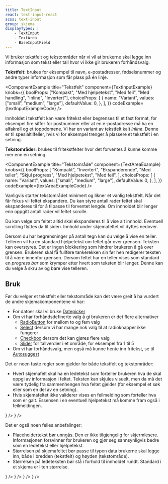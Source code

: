 ```yaml
---
title: TextInput
react: text-input-react
scss: text-input
group: skjema
displayTypes: |
    - TextInput
    - TextArea
    - BaseInputField
---
```



<Ingress>
    Vi bruker tekstfelt og tekstområder når vi vil at brukerne skal legge inn informasjon som tekst eller tall hvor vi
    ikke gir brukeren forhåndsvalg.
</Ingress>

**Tekstfelt:** brukes for eksempel til navn, e-postadresser, fødselsnummer og andre typer informasjon som får plass på én linje.

<ComponentExample
    title="Tekstfelt"
    component={TextInputExample}
    knobs={{
        boolProps: ["Kompakt", "Med hjelpetekst", "Med feil", "Med handling", "Inline", "Invertert"],
        choiceProps: [
            {
                name: "Variant",
                values: ["small", "medium", "large"],
                defaultValue: 0,
            },
        ],
    }}
    codeExample={textInputExampleCode}
/>

Innholdet i tekstfelt kan være fritekst eller begrenses til et fast format, for eksempel fire siffer for postnummer eller at en e-postadresse må ha en alfakrøll og et toppdomene.
Vi har en variant av tekstfelt kalt <i>inline</i>. Denne er til spesialtilfeller, hvis vi for eksempel trenger å plassere et tekstfelt i en setning.

**Tekstområder:** brukes til fritekstfelter hvor det forventes å kunne komme mer enn én setning.

<ComponentExample
    title="Tekstområde"
    component={TextAreaExample}
    knobs={{
        boolProps: [
            "Kompakt",
            "Invertert",
            "Ekspanderende",
            "Med teller",
            "Skjul progress",
            "Med hjelpetekst",
            "Med feil",
        ],
        choiceProps: [
            {
                name: "Variant",
                values: ["small", "medium", "large"],
                defaultValue: 0,
            },
        ],
    }}
    codeExample={textAreaExampleCode}
/>

Vanligvis starter tekstområdet minimert og likner et vanlig tekstfelt. Når det får fokus vil feltet ekspandere. Du kan styre antall rader feltet skal ekspanderes til for å tilpasse til forventet lengde. Om innholdet blir lenger enn oppgitt antall rader vil feltet scrolle.

Du kan velge om feltet alltid skal ekspanderes til å vise alt innhold. Eventuell scrolling flyttes da til siden. Innhold under skjemafeltet vil dyttes nedover.

Dersom du har begrensninger på antall tegn kan du velge å vise en teller. Telleren vil ha en standard hjelpetekst om feltet går over grensen. Teksten kan overstyres. Det er ingen blokkering som hindrer brukeren å gå over grensen. Brukeren skal få fullføre tankerekken sin før hen redigerer teksten til å være innenfor grensen. Dersom feltet har en teller vises som standard en _progress bar_ som krymper etter hvert som teksten blir lenger. Denne kan du velge å skru av og bare vise telleren.

## Bruk

Før du velger et tekstfelt eller tekstområde kan det være greit å ha vurdert de andre skjemakomponentene vi har:

-   For datoer skal vi bruke [Datepicker](/komponenter/datepicker)
-   Om vi har forhåndsdefinerte valg å gi brukeren er det flere alternativer
    -   [RadioButton](/komponenter/radiobutton) for mellom to og fem valg
    -   [Select](/komponenter/select) dersom vi har mange nok valg til at radioknapper ikke fungerer
    -   [Checkbox](/komponenter/checkbox) dersom det kan gjøres flere valg
    -   [Slider](/komponenter/slider) for tallverdier i et område, for eksempel fra 1 til 5
-   Om vi har forhåndsvalg, men også må kunne hente inn fritekst, se til [Autosuggest](/komponenter/autosuggest)

Det er noen faste regler som gjelder for både tekstfelt og tekstområder:

-   Hvert skjemafelt skal ha en ledetekst som forteller brukeren hva de skal oppgi av informasjon i feltet. Teksten kan skjules visuelt, men da må det være tydelig fra sammenhengen hva feltet gjelder (for eksempel et søk eller som en del av en setning).
-   Hvis skjemafeltet ikke validerer vises en feilmelding som forteller hva som er galt. Essensen i en eventuell hjelpetekst må komme fram også i feilmeldingen.

<Grid>
    <DoDontExample
        type="do"
        description="Hjelpetekst i feilmelding"
        content={
            <TextInput name="hjelpriktig" label="Fødselsnummer" errorLabel="Du må fylle ut fødselsnummer, 11 siffer." />
        }
    />
    <DoDontExample
        type="dont"
        description="Feilmelding uten hjelp"
        content={<TextInput name="hjelpfeil" label="Fødselsnummer" errorLabel="Du må fylle ut fødselsnummer" />}
    />
</Grid>

Det er også noen felles anbefalinger:

-   [Placeholdertekst bør unngås](https://developer.mozilla.org/en-US/docs/Web/HTML/Element/input#placeholders_are_not_accessible). Den er ikke tilgjengelig for skjermlesere. Informasjonen forsvinner for brukeren og gjør seg sannsynligvis bedre som en ledetekst eller hjelpetekst.
-   Størrelsen på skjemafeltet bør passe til typen data brukerne skal legge inn, både i bredden (tekstfelt) og høyden (tekstområde).
-   Størrelsen på ledeteksten bør stå i forhold til innholdet rundt. Standard i et skjema er liten størrelse.

<Grid>
    <DoDontExample
        type="do"
        description="Informasjon i hjelpetekst"
        content={
            <TextInput name="placeholderriktig" label="Fødselsnummer" helpLabel="Fødselsnummer består av 11 siffer" />
        }
    />
    <DoDontExample
        type="dont"
        description="Hjelpetekst som forsvinner"
        content={<TextInput name="placeholderfeil" label="Fødselsnummer" placeholder="11 siffer" />}
    />
</Grid>
<Grid>
    <DoDontExample
        type="do"
        description="Bredde tilpasset innhold"
        content={<TextInput name="bredderiktig" label="Postnummer" width="4.5rem" maxlength="4" />}
    />
    <DoDontExample
        type="dont"
        description="Standardbredde selv hvor bredden er kjent"
        content={<TextInput name="breddefeil" label="Postnummer" />}
    />
</Grid>
